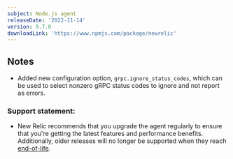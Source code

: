 ```yaml
---
subject: Node.js agent
releaseDate: '2022-11-14'
version: 9.7.0
downloadLink: 'https://www.npmjs.com/package/newrelic'
---
```


## Notes

* Added new configuration option, `grpc.ignore_status_codes`, which can be used to select nonzero gRPC status codes to ignore and not report as errors.


### Support statement:

* New Relic recommends that you upgrade the agent regularly to ensure that you're getting the latest features and performance benefits. Additionally, older releases will no longer be supported when they reach [end-of-life](/docs/using-new-relic/cross-product-functions/install-configure/notification-changes-new-relic-saas-features-distributed-software).